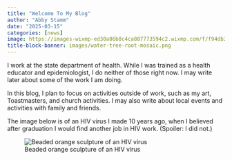 ```yaml
---
title: "Welcome To My Blog"
author: "Abby Stamm"
date: "2025-03-15"
categories: [news]
image: https://images-wixmp-ed30a86b8c4ca887773594c2.wixmp.com/f/f94db2db-b96a-432a-94d7-028d717c10a1/d8hytr4-02e87ec5-cc92-49ae-b156-dc43959b3c45.jpg/v1/fit/w_600,h_569,q_70,strp/beaded_hiv_virus_by_anabiyeni_d8hytr4-375w-2x.jpg?token=eyJ0eXAiOiJKV1QiLCJhbGciOiJIUzI1NiJ9.eyJzdWIiOiJ1cm46YXBwOjdlMGQxODg5ODIyNjQzNzNhNWYwZDQxNWVhMGQyNmUwIiwiaXNzIjoidXJuOmFwcDo3ZTBkMTg4OTgyMjY0MzczYTVmMGQ0MTVlYTBkMjZlMCIsIm9iaiI6W1t7ImhlaWdodCI6Ijw9NTY5IiwicGF0aCI6IlwvZlwvZjk0ZGIyZGItYjk2YS00MzJhLTk0ZDctMDI4ZDcxN2MxMGExXC9kOGh5dHI0LTAyZTg3ZWM1LWNjOTItNDlhZS1iMTU2LWRjNDM5NTliM2M0NS5qcGciLCJ3aWR0aCI6Ijw9NjAwIn1dXSwiYXVkIjpbInVybjpzZXJ2aWNlOmltYWdlLm9wZXJhdGlvbnMiXX0.fJumuJbPyItodXvCz7rX5ynNuA5bFGKo4IOgyeyQQs8
title-block-banner: images/water-tree-root-mosaic.png
---
```


I work at the state department of health. While I was trained as a health educator and epidemiologist, I do neither of those right now. I may write later about some of the work I am doing.

In this blog, I plan to focus on activities outside of work, such as my art, Toastmasters, and church activities. I may also write about local events and activities with family and friends. 

The image below is of an HIV virus I made 10 years ago, when I believed after graduation I would find another job in HIV work. (Spoiler: I did not.) 

![Beaded orange sculpture of an HIV virus](https://images-wixmp-ed30a86b8c4ca887773594c2.wixmp.com/f/f94db2db-b96a-432a-94d7-028d717c10a1/d8hytr4-02e87ec5-cc92-49ae-b156-dc43959b3c45.jpg/v1/fit/w_600,h_569,q_70,strp/beaded_hiv_virus_by_anabiyeni_d8hytr4-375w-2x.jpg?token=eyJ0eXAiOiJKV1QiLCJhbGciOiJIUzI1NiJ9.eyJzdWIiOiJ1cm46YXBwOjdlMGQxODg5ODIyNjQzNzNhNWYwZDQxNWVhMGQyNmUwIiwiaXNzIjoidXJuOmFwcDo3ZTBkMTg4OTgyMjY0MzczYTVmMGQ0MTVlYTBkMjZlMCIsIm9iaiI6W1t7ImhlaWdodCI6Ijw9NTY5IiwicGF0aCI6IlwvZlwvZjk0ZGIyZGItYjk2YS00MzJhLTk0ZDctMDI4ZDcxN2MxMGExXC9kOGh5dHI0LTAyZTg3ZWM1LWNjOTItNDlhZS1iMTU2LWRjNDM5NTliM2M0NS5qcGciLCJ3aWR0aCI6Ijw9NjAwIn1dXSwiYXVkIjpbInVybjpzZXJ2aWNlOmltYWdlLm9wZXJhdGlvbnMiXX0.fJumuJbPyItodXvCz7rX5ynNuA5bFGKo4IOgyeyQQs8)

